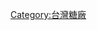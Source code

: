 {{Catnav|頁面分類|技术|产业|糖業|}}
{{Catnav|頁面分類|社会|经济|产业|糖業}}
{{catmore}}
{{Commonscat|Industries}}

[[Category:台灣糖廠|Category:台灣糖廠]]